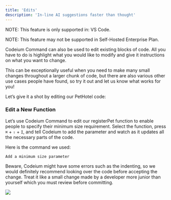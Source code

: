 ```yaml
---
title: 'Edits'
description: 'In-line AI suggestions faster than thought'
---
```


NOTE: This feature is only supported in: VS Code.

NOTE: This feature may not be supported in Self-Hosted Enterprise Plan.

Codeium Command can also be used to edit existing blocks of code. All you have to do is highlight what you would like to modify and give it instructions on what you want to change.

This can be exceptionally useful when you need to make many small changes throughout a larger chunk of code, but there are also various other use cases people have found, so try it out and let us know what works for you!

Let’s give it a shot by editing our PetHotel code:

### Edit a New Function

Let’s use Codeium Command to edit our registerPet function to enable people to specify their minimum size requirement. Select the function, press `⌘` + `⇧` + `I`, and tell Codeium to add the parameter and watch as it updates all the necessary parts of the code.

Here is the command we used:

```Add a minimum size parameter```

Beware, Codeium might have some errors such as the indenting, so we would definitely recommend looking over the code before accepting the change. Treat it like a small change made by a developer more junior than yourself which you must review before committing.

<img src = "https://exafunction.github.io/public/university_videos/command_content/edit.gif"/>